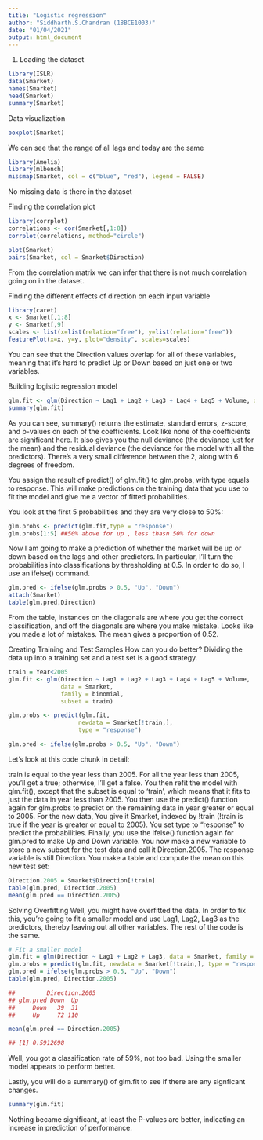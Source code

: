 ---
title: "Logistic regression"
author: "Siddharth.S.Chandran (18BCE1003)"
date: "01/04/2021"
output: html_document
---

1. Loading the dataset 
```{r}
library(ISLR)
data(Smarket)
names(Smarket)
head(Smarket)
summary(Smarket)
```


Data visualization 
```{r}

boxplot(Smarket)
```

We can see that the range of all lags and today are the same 
```{r}
library(Amelia)
library(mlbench)
missmap(Smarket, col = c("blue", "red"), legend = FALSE)
```

No missing data is there in the dataset

Finding the correlation plot
 
```{r}
library(corrplot)
correlations <- cor(Smarket[,1:8])
corrplot(correlations, method="circle")
```

```{r}
plot(Smarket)
pairs(Smarket, col = Smarket$Direction)
```

From the correlation matrix we can infer that there is not much correlation going on in the dataset. 
  
Finding the different effects of direction on each input variable 
```{r}
library(caret)
x <- Smarket[,1:8]
y <- Smarket[,9]
scales <- list(x=list(relation="free"), y=list(relation="free"))
featurePlot(x=x, y=y, plot="density", scales=scales)
```

You can see that the Direction values overlap for all of these variables, meaning that it's hard to predict Up or Down based on just one or two variables.

Building logistic regression model 
```{r}
glm.fit <- glm(Direction ~ Lag1 + Lag2 + Lag3 + Lag4 + Lag5 + Volume, data = Smarket, family = binomial)
summary(glm.fit)
```

As you can see, summary() returns the estimate, standard errors, z-score, and p-values on each of the coefficients. Look like none of the coefficients are significant here. It also gives you the null deviance (the deviance just for the mean) and the residual deviance (the deviance for the model with all the predictors). There's a very small difference between the 2, along with 6 degrees of freedom.

You assign the result of predict() of glm.fit() to glm.probs, with type equals to response. This will make predictions on the training data that you use to fit the model and give me a vector of fitted probabilities.

You look at the first 5 probabilities and they are very close to 50%:
```{r}
glm.probs <- predict(glm.fit,type = "response")
glm.probs[1:5] ##50% above for up , less thasn 50% for down 
```

Now I am going to make a prediction of whether the market will be up or down based on the lags and other predictors. In particular, I'll turn the probabilities into classifications by thresholding at 0.5. In order to do so, I use an ifelse() command.

```{r}
glm.pred <- ifelse(glm.probs > 0.5, "Up", "Down")
attach(Smarket)
table(glm.pred,Direction)
```

From the table, instances on the diagonals are where you get the correct classification, and off the diagonals are where you make mistake. Looks like you made a lot of mistakes. The mean gives a proportion of 0.52.

Creating Training and Test Samples
How can you do better? Dividing the data up into a training set and a test set is a good strategy.

```{r}
train = Year<2005
glm.fit <- glm(Direction ~ Lag1 + Lag2 + Lag3 + Lag4 + Lag5 + Volume,
               data = Smarket,
               family = binomial,
               subset = train)

glm.probs <- predict(glm.fit,
                    newdata = Smarket[!train,],
                    type = "response")

glm.pred <- ifelse(glm.probs > 0.5, "Up", "Down")
```
Let's look at this code chunk in detail:

train is equal to the year less than 2005. For all the year less than 2005, you'll get a true; otherwise, I'll get a false.
You then refit the model with glm.fit(), except that the subset is equal to 'train', which means that it fits to just the data in year less than 2005.
You then use the predict() function again for glm.probs to predict on the remaining data in year greater or equal to 2005. For the new data, You give it Smarket, indexed by !train (!train is true if the year is greater or equal to 2005). You set type to "response" to predict the probabilities.
Finally, you use the ifelse() function again for glm.pred to make Up and Down variable.
You now make a new variable to store a new subset for the test data and call it Direction.2005. The response variable is still Direction. You make a table and compute the mean on this new test set:

```{r}
Direction.2005 = Smarket$Direction[!train]
table(glm.pred, Direction.2005)
mean(glm.pred == Direction.2005)
```

Solving Overfitting
Well, you might have overfitted the data. In order to fix this, you're going to fit a smaller model and use Lag1, Lag2, Lag3 as the predictors, thereby leaving out all other variables. The rest of the code is the same.
```{r}
# Fit a smaller model
glm.fit = glm(Direction ~ Lag1 + Lag2 + Lag3, data = Smarket, family = binomial, subset = train)
glm.probs = predict(glm.fit, newdata = Smarket[!train,], type = "response")
glm.pred = ifelse(glm.probs > 0.5, "Up", "Down")
table(glm.pred, Direction.2005)

##         Direction.2005
## glm.pred Down  Up
##     Down   39  31
##     Up     72 110

mean(glm.pred == Direction.2005)

## [1] 0.5912698
```

Well, you got a classification rate of 59%, not too bad. Using the smaller model appears to perform better.

Lastly, you will do a summary() of glm.fit to see if there are any signficant changes.
```{r}
summary(glm.fit)
```

Nothing became significant, at least the P-values are better, indicating an increase in prediction of performance.